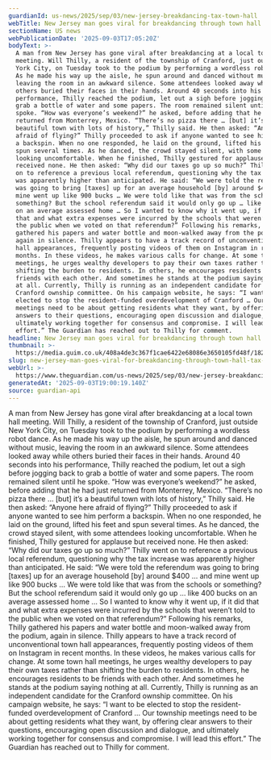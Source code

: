```yaml
---
guardianId: us-news/2025/sep/03/new-jersey-breakdancing-tax-town-hall
webTitle: New Jersey man goes viral for breakdancing through town hall tax questions
sectionName: US news
webPublicationDate: '2025-09-03T17:05:20Z'
bodyText: >-
  A man from New Jersey has gone viral after breakdancing at a local town hall
  meeting. Will Thilly, a resident of the township of Cranford, just outside New
  York City, on Tuesday took to the podium by performing a wordless robot dance.
  As he made his way up the aisle, he spun around and danced without music,
  leaving the room in an awkward silence. Some attendees looked away while
  others buried their faces in their hands. Around 40 seconds into his
  performance, Thilly reached the podium, let out a sigh before jogging back to
  grab a bottle of water and some papers. The room remained silent until he
  spoke. “How was everyone’s weekend?” he asked, before adding that he had just
  returned from Monterrey, Mexico. “There’s no pizza there … [but] it’s a
  beautiful town with lots of history,” Thilly said. He then asked: “Anyone here
  afraid of flying?” Thilly proceeded to ask if anyone wanted to see him perform
  a backspin. When no one responded, he laid on the ground, lifted his feet and
  spun several times. As he danced, the crowd stayed silent, with some attendees
  looking uncomfortable. When he finished, Thilly gestured for applause but
  received none. He then asked: “Why did our taxes go up so much?” Thilly went
  on to reference a previous local referendum, questioning why the tax increase
  was apparently higher than anticipated. He said: “We were told the referendum
  was going to bring [taxes] up for an average household [by] around $400 … and
  mine went up like 900 bucks … We were told like that was from the schools or
  something? But the school referendum said it would only go up … like 400 bucks
  on an average assessed home … So I wanted to know why it went up, if it did
  that and what extra expenses were incurred by the schools that weren’t told to
  the public when we voted on that referendum?” Following his remarks, Thilly
  gathered his papers and water bottle and moon-walked away from the podium,
  again in silence. Thilly appears to have a track record of unconventional town
  hall appearances, frequently posting videos of them on Instagram in recent
  months. In these videos, he makes various calls for change. At some town hall
  meetings, he urges wealthy developers to pay their own taxes rather than
  shifting the burden to residents. In others, he encourages residents to be
  friends with each other. And sometimes he stands at the podium saying nothing
  at all. Currently, Thilly is running as an independent candidate for the
  Cranford ownship committee. On his campaign website, he says: “I want to be
  elected to stop the resident-funded overdevelopment of Cranford … Our township
  meetings need to be about getting residents what they want, by offering clear
  answers to their questions, encouraging open discussion and dialogue, and
  ultimately working together for consensus and compromise. I will lead this
  effort.” The Guardian has reached out to Thilly for comment.
headline: New Jersey man goes viral for breakdancing through town hall tax questions
thumbnail: >-
  https://media.guim.co.uk/408a4de3c367f1cae6422e68086e3650105fd48f/182_0_1819_1455/500.jpg
slug: new-jersey-man-goes-viral-for-breakdancing-through-town-hall-tax-questions
webUrl: >-
  https://www.theguardian.com/us-news/2025/sep/03/new-jersey-breakdancing-tax-town-hall
generatedAt: '2025-09-03T19:00:19.140Z'
source: guardian-api
---
```

A man from New Jersey has gone viral after breakdancing at a local town hall meeting. Will Thilly, a resident of the township of Cranford, just outside New York City, on Tuesday took to the podium by performing a wordless robot dance. As he made his way up the aisle, he spun around and danced without music, leaving the room in an awkward silence. Some attendees looked away while others buried their faces in their hands. Around 40 seconds into his performance, Thilly reached the podium, let out a sigh before jogging back to grab a bottle of water and some papers. The room remained silent until he spoke. “How was everyone’s weekend?” he asked, before adding that he had just returned from Monterrey, Mexico. “There’s no pizza there … [but] it’s a beautiful town with lots of history,” Thilly said. He then asked: “Anyone here afraid of flying?” Thilly proceeded to ask if anyone wanted to see him perform a backspin. When no one responded, he laid on the ground, lifted his feet and spun several times. As he danced, the crowd stayed silent, with some attendees looking uncomfortable. When he finished, Thilly gestured for applause but received none. He then asked: “Why did our taxes go up so much?” Thilly went on to reference a previous local referendum, questioning why the tax increase was apparently higher than anticipated. He said: “We were told the referendum was going to bring [taxes] up for an average household [by] around $400 … and mine went up like 900 bucks … We were told like that was from the schools or something? But the school referendum said it would only go up … like 400 bucks on an average assessed home … So I wanted to know why it went up, if it did that and what extra expenses were incurred by the schools that weren’t told to the public when we voted on that referendum?” Following his remarks, Thilly gathered his papers and water bottle and moon-walked away from the podium, again in silence. Thilly appears to have a track record of unconventional town hall appearances, frequently posting videos of them on Instagram in recent months. In these videos, he makes various calls for change. At some town hall meetings, he urges wealthy developers to pay their own taxes rather than shifting the burden to residents. In others, he encourages residents to be friends with each other. And sometimes he stands at the podium saying nothing at all. Currently, Thilly is running as an independent candidate for the Cranford ownship committee. On his campaign website, he says: “I want to be elected to stop the resident-funded overdevelopment of Cranford … Our township meetings need to be about getting residents what they want, by offering clear answers to their questions, encouraging open discussion and dialogue, and ultimately working together for consensus and compromise. I will lead this effort.” The Guardian has reached out to Thilly for comment.
